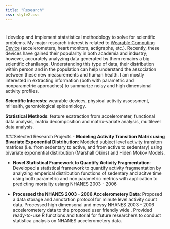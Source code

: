 ```yaml
---
title: "Research"
css: style2.css
---
```


#

#

I develop and implement statstistical methodology to solve for scientific problems. My major research interest is related to [Wearable Computing Device](http://www.smart-stats.org/content/wearable-computing-accelerometers-heart-monitors-actigraphs) (accelerometers, heart monitors, actigraphs, etc.). Recently, these devices have gained their popularity in both academia and industry; however, accurately analyzing data generated by them remains a big scientific chanllange. Understanding this type of data, their distribution within person and in the population can help understand the association between these new measurements and human health. I am mostly interested in extracting information (both with parametric and nonparametric approaches)  to summarize noisy and high dimensional activity profiles.

__Scientific Interests__: wearable devices, physical activity assessment, mHealth, gerontological epidemiology.

__Statistical Methods__: feature exatraction from accelerometer, functional data analysis, matrix decomposition and matrix-variate analysis, multilevel data analysis.

###Selected Research Projects
- __Modeling Activity Transition Matrix using Bivariate Exponential Distribution__:
Modeled subject level activity transiton matrices (i.e. from sedentary to active, and from active to sedentary) using bivariate exponential distirbution (Marshall Okins) and Hiden Mokov Models. 

- __Novel Statistical Framework to Quantify Activity Fragmentation__: Developed a statistical framework to quantify activity fragmentation by analyzing emperical distribution functions of sedentary and acitve time  using both parametric and non parametric metrics with application to predicting mortality usiang NHANES 2003 - 2006

- __Processed the NHANES 2003 - 2006 Accelerometery Data__: Proposed a data storage and annotation protocol for minute level activity count data. Processed high dimensonal and messy NHANES 2003 - 2006 accelerometery data to the proposed user friendly wide . Provided ready-to-use R functions and tutorial for future researchers to conduct statistlca analysis on NHANES accelerometery data. 






